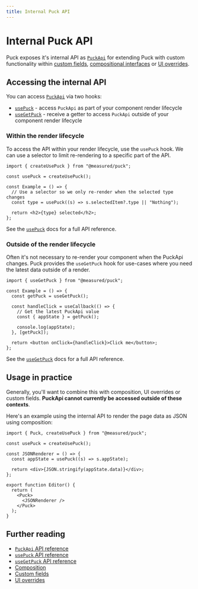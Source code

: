 ```yaml
---
title: Internal Puck API
---
```


# Internal Puck API

Puck exposes it's internal API as [`PuckApi`](/docs/api-reference/puck-api) for extending Puck with custom functionality within [custom fields](/docs/extending-puck/custom-fields), [compositional interfaces](/docs/extending-puck/composition) or [UI overrides](/docs/extending-puck/ui-overrides).

## Accessing the internal API

You can access [`PuckApi`](/docs/api-reference/puck-api) via two hooks:

- [`usePuck`](/docs/api-reference/functions/use-puck) - access `PuckApi` as part of your component render lifecycle
- [`useGetPuck`](/docs/api-reference/functions/use-get-puck) - receive a getter to access `PuckApi` outside of your component render lifecycle

### Within the render lifecycle

To access the API within your render lifecycle, use the `usePuck` hook. We can use a selector to limit re-rendering to a specific part of the API.

```tsx copy
import { createUsePuck } from "@measured/puck";

const usePuck = createUsePuck();

const Example = () => {
  // Use a selector so we only re-render when the selected type changes
  const type = usePuck((s) => s.selectedItem?.type || "Nothing");

  return <h2>{type} selected</h2>;
};
```

See the [`usePuck`](/docs/api-reference/functions/use-puck) docs for a full API reference.

### Outside of the render lifecycle

Often it's not necessary to re-render your component when the PuckApi changes. Puck provides the `useGetPuck` hook for use-cases where you need the latest data outside of a render.

```tsx copy
import { useGetPuck } from "@measured/puck";

const Example = () => {
  const getPuck = useGetPuck();

  const handleClick = useCallback(() => {
    // Get the latest PuckApi value
    const { appState } = getPuck();

    console.log(appState);
  }, [getPuck]);

  return <button onClick={handleClick}>Click me</button>;
};
```

See the [`useGetPuck`](/docs/api-reference/functions/use-get-puck) docs for a full API reference.

## Usage in practice

Generally, you'll want to combine this with composition, UI overrides or custom fields. **PuckApi cannot currently be accessed outside of these contexts**.

Here's an example using the internal API to render the page data as JSON using composition:

```tsx
import { Puck, createUsePuck } from "@measured/puck";

const usePuck = createUsePuck();

const JSONRenderer = () => {
  const appState = usePuck((s) => s.appState);

  return <div>{JSON.stringify(appState.data)}</div>;
};

export function Editor() {
  return (
    <Puck>
      <JSONRenderer />
    </Puck>
  );
}
```

## Further reading

- [`PuckApi` API reference](/docs/api-reference/puck-api)
- [`usePuck` API reference](/docs/api-reference/functions/use-puck)
- [`useGetPuck` API reference](/docs/api-reference/functions/use-get-puck)
- [Composition](/docs/extending-puck/composition)
- [Custom fields](/docs/extending-puck/custom-fields)
- [UI overrides](/docs/extending-puck/ui-overrides)
